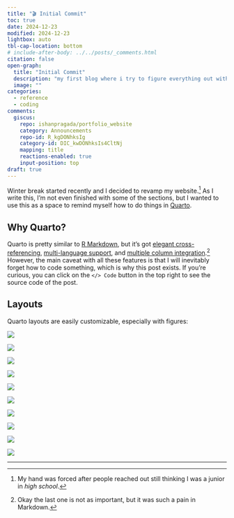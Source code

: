 ```yaml
---
title: "🎬 Initial Commit"
toc: true
date: 2024-12-23
modified: 2024-12-23
lightbox: auto
tbl-cap-location: bottom
# include-after-body: ../../posts/_comments.html
citation: false
open-graph:
  title: "Initial Commit"
  description: "my first blog where i try to figure everything out without freaking out 🤪"
  image: ""
categories:
  - reference
  - coding
comments:
  giscus: 
    repo: ishanpragada/portfolio_website
    category: Announcements
    repo-id: R_kgDONhksIg
    category-id: DIC_kwDONhksIs4CltNj
    mapping: title
    reactions-enabled: true
    input-position: top
draft: true
---
```


Winter break started recently and I decided to revamp my website.[^reason] As I write this, I'm not even finished with some of the sections, but I wanted to use this as a space to remind myself how to do things in [Quarto](quarto.org). 


[^reason]: My hand was forced after people reached out still thinking I was a junior in _high school_.

## Why Quarto?

Quarto is pretty similar to [R Markdown](https://rmarkdown.rstudio.com/), but it's got [elegant cross-referencing](https://quarto.org/docs/authoring/cross-references.html), [multi-language support](https://quarto.org/docs/reference/cells/), and [multiple column integration](https://quarto.org/docs/authoring/figures.html#complex-layouts).[^not-important] However, the main caveat with all these features is that I will inevitably forget how to code something, which is why this post exists. If you're curious, you can click on the ``</> Code`` button in the top right to see the source code of the post.

[^not-important]: Okay the last one is not as important, but it was such a pain in Markdown.

## Layouts

Quarto layouts are easily customizable, especially with figures:

::: {layout='[[1,1,1],[1, 1, 1, 1, 1, 1, 1]]'}

![](assets/placeholder.svg)

![](assets/placeholder.svg)

![](assets/placeholder.svg)

![](assets/placeholder.svg)

![](assets/placeholder.svg)

![](assets/placeholder.svg)

![](assets/placeholder.svg)

![](assets/placeholder.svg)

![](assets/placeholder.svg)

![](assets/placeholder.svg)



:::

---

